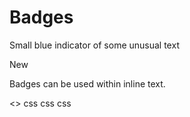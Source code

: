 
<Meta title="Core|Atoms/Badge" component={Badge} />

# Badges

Small blue indicator of some unusual text

<Preview withSource="open">
  <Story name="Badge">
    <Badge>New</Badge>
  </Story>
</Preview>

<Props of={Badge} />

Badges can be used within inline text.

<Preview>
  <Story name="Inline Badge">
    <>
      <Badge>css</Badge>
      <Badge>css</Badge>
      <Badge>css</Badge>
    </>
  </Story>
</Preview>
